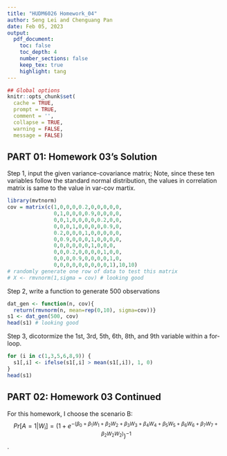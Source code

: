 ```yaml
---
title: "HUDM6026 Homework_04"
author: Seng Lei and Chenguang Pan
date: Feb 05, 2023
output:
  pdf_document:
    toc: false
    toc_depth: 4
    number_sections: false
    keep_tex: true
    highlight: tang
---
```


```r
## Global options
knitr::opts_chunk$set(
  cache = TRUE,
  prompt = TRUE,
  comment = '',
  collapse = TRUE,
  warning = FALSE,
  message = FALSE)
```

## PART 01: Homework 03's Solution  
Step 1, input the given variance-covariance matrix; Note, since these ten variables follow the standard normal distribution, the values in correlation matrix is same to the value in var-cov martix.
```r
library(mvtnorm)
cov = matrix(c(1,0,0,0,0.2,0,0,0,0,0,
               0,1,0,0,0,0.9,0,0,0,0,
               0,0,1,0,0,0,0,0.2,0,0,
               0,0,0,1,0,0,0,0,0.9,0,
               0.2,0,0,0,1,0,0,0,0,0,
               0,0.9,0,0,0,1,0,0,0,0,
               0,0,0,0,0,0,1,0,0,0,
               0,0,0.2,0,0,0,0,1,0,0,
               0,0,0,0.9,0,0,0,0,1,0,
               0,0,0,0,0,0,0,0,0,1),10,10)
# randomly generate one row of data to test this matrix
# X <- rmvnorm(1,sigma = cov) # looking good
```  
Step 2, write a function to generate 500 observations
```r
dat_gen <- function(n, cov){
  return(rmvnorm(n, mean=rep(0,10), sigma=cov))}
s1 <- dat_gen(500, cov)
head(s1) # looking good
```    
Step 3, dicotormize the 1st, 3rd, 5th, 6th, 8th, and 9th variable within a for-loop.
```r
for (i in c(1,3,5,6,8,9)) {
  s1[,i] <- ifelse(s1[,i] > mean(s1[,i]), 1, 0)
}
head(s1)
```  

## PART 02: Homework 03 Continued   
For this homework, I choose the scenario B: $$Pr[A=1|W_i]=(1+e^{-(\beta_0+\beta_1W_1+\beta_2W_2+\beta_3W_3+\beta_4W_4+\beta_5W_5 +\beta_6W_6+\beta_7W_7+\beta_2W_2W_2)})^{-1}$$.



